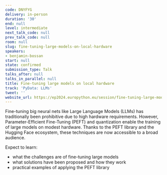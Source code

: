 ```yaml
---
code: DNYFYG
delivery: in-person
duration: '30'
end: null
level: intermediate
next_talk_code: null
prev_talk_code: null
room: null
slug: fine-tuning-large-models-on-local-hardware
speakers:
- benjamin-bossan
start: null
state: confirmed
submission_type: Talk
talks_after: null
talks_in_parallel: null
title: Fine-tuning large models on local hardware
track: 'PyData: LLMs'
tweet: ''
website_url: https://ep2024.europython.eu/session/fine-tuning-large-models-on-local-hardware
---
```


Fine-tuning big neural nets like Large Language Models (LLMs) has traditionally been prohibitive due to high hardware requirements. However, Parameter-Efficient Fine-Tuning (PEFT) and quantization enable the training of large models on modest hardware. Thanks to the PEFT library and the Hugging Face ecosystem, these techniques are now accessible to a broad audience.

Expect to learn:

- what the challenges are of fine-tuning large models
- what solutions have been proposed and how they work
- practical examples of applying the PEFT library
